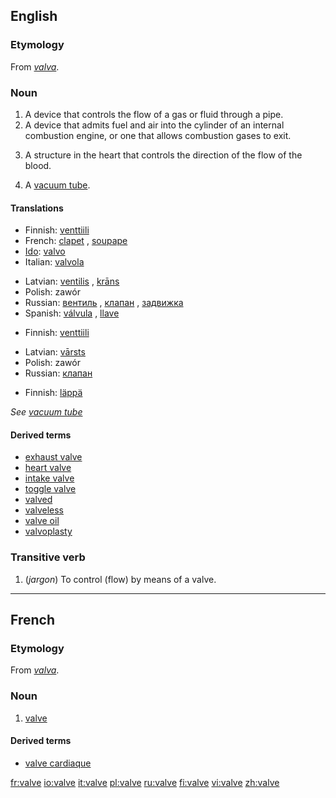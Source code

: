 ==English==

===Etymology===
From {{L.}} ''[[valva]]''.

===Noun===
{{wikipedia}}
{{en-noun}}

# A device that controls the flow of a gas or fluid through a pipe.
# A device that admits fuel and air into the cylinder of an internal combustion engine, or one that allows combustion gases to exit.
# {{context|anatomy}} A structure in the heart that controls the direction of the flow of the blood.
# {{UK}} A [[vacuum tube]].

====Translations====

{{trans-top|device that controls flow of gas or fluid}}
*Finnish: [[venttiili]]
*French: [[clapet]] {{m}}, [[soupape]] {{f}}
*[[Ido]]: [[valvo]]
*Italian: [[valvola]] {{f}}
{{trans-mid}}
*Latvian: [[ventilis]] {{m}}, [[krāns]] {{m}}
*Polish: zawór {{m}}
*Russian: [[вентиль]] {{m}}, [[клапан]] {{m}}, [[задвижка]] {{m}}
*Spanish: [[válvula]] {{f}}, [[llave]] {{m}}
{{trans-bottom}}

{{trans-top|device in an internal combustion engine}}
*Finnish: [[venttiili]]
{{trans-mid}}
*Latvian: [[vārsts]] {{m}}
*Polish: zawór {{m}}
*Russian: [[клапан]] {{m}}
{{trans-bottom}}

{{trans-top|in anatomy}}
*Finnish: [[läppä]]
{{trans-bottom}}

{{trans-top|vacuum tube}}
''See [[vacuum tube]]''
{{trans-bottom}}

====Derived terms====
*[[exhaust valve]]
*[[heart valve]]
*[[intake valve]]
*[[toggle valve]]
*[[valved]]
*[[valveless]]
*[[valve oil]]
*[[valvoplasty]]

===Transitive verb===
{{rfc-trverb|Transitive verb}}
{{en-verb|valv|ing}}

# (''jargon'') To control (flow) by means of a valve.

<!--These translations are to be moved into the pages for the related terms listed above.
'''Intake valve'''
*Spanish: válvula de admisión
'''Toggle valve'''
*Spanish: válvula purgadora
-->

----

==French==

===Etymology===
From {{L.}} ''[[valva]]''.

===Noun===
{{fr-noun|f}}

# [[#Noun|valve]]

====Derived terms====
*[[valve cardiaque]]

[[fr:valve]]
[[io:valve]]
[[it:valve]]
[[pl:valve]]
[[ru:valve]]
[[fi:valve]]
[[vi:valve]]
[[zh:valve]]